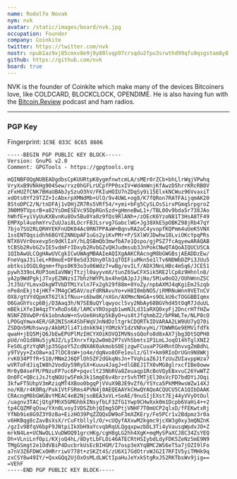 ```yaml
---
name: Rodolfo Novak
nym: nvk
avatar: /static/images/board/nvk.jpg
occupation: Founder
company: Coinkite
twitter: https://twitter.com/nvk
nostr: npub1az9xj85cmxv8e9j9y80lvqp97crsqdu2fpu3srwthd99qfu9qsgstam8y8
github: https://github.com/nvk
board: true
---
```


NVK is the founder of Coinkite which make many of the devices Bitcoiners love,
like COLDCARD, BLOCKCLOCK, OPENDIME. He is also having fun with the
[Bitcoin.Review](https://bitcoin.review/) podcast and ham radios.

---

### PGP Key

Fingerprint: `1C9E 033C 6C65 8606`

```
-----BEGIN PGP PUBLIC KEY BLOCK-----
Version: GnuPG v2.0
Comment: GPGTools - https://gpgtools.org

mQINBFOQgNUBEADgdbsCpKUURtpK8ygmfnwtcmLA/sMEr0rZCb+bhLlrWqjVPwhq
VryXxB9VNkHg904Sew/rxz0hGFLrUCpfPP0sxIV+Wd4mWnjKfAwzD5hrrKRcRB0V
zFxHUZfCNK7BHaUBAbJySzuO3hV/FKIuHOIU7nZDqSy9i15ElxkNCWuz96VvaxiT
xdOts0Yf29TZZ+IcAbxrpXMNdMb+UlO/9v4UWL+og8/K7fQRon7RATFAijqmAK20
8StoDPC2/N/tnDFAj1vDHjZR7Rs5VRf54/+ymi+bFg5CySLOsSirxPGmqSrpgroZ
3N0M9TVpsrB+a82YsDmESEVc95DpRGnSzd+gHmneBwL1+/TBL0Ov9bda5r738JAo
hWhfE+yiVyUuKXBvnKu8Ov5Bu0Ya0z9fQs9RlANh+/zOEcK6YzoN81T3HsA8TF49
EMPXpl4uohmYrvZuUJai8LOcrFBJLsrvg7GabclWG+Jg38XkESpOBKZ98jRb47qY
7bjo7SU2RLQRHYEKFnUDK04Ac0RN7PPAaW+BqnvRA2oC4yvopfKQPmm4uUeKSVNX
1ssENTQqsidhh6BGYE2NNUpAF1uGs2yiKvPMr+P/SXlWVJDwhw18LviOKcYpqPRs
NTX6VVr0oxevp5n9dKlIaY/hLQSBmQb3mwfbA7e1Qspo/gjPSZ7fcAqyewARAQAB
tCBSb2RvbGZvIE5vdmFrIDxyb2RvbGZvQHJudmsub3JnPokCNwQTAQoAIQUCU5CA
1QIbAwULCQgHAwUVCgkICwUWAgMBAAIeAQIXgAAKCRAcngM8bGWGBsjAEADDzEw/
FneVqaJ3ileL+R0moE+OF8eSd33Uny0lb1qTOIFiuMkn5e1lTv6NDWbDZPi3JUu5
obtksiOSQL0gnm+fhps0K93o3u06Wdz7+wBg/evILf/ADX3NnLHBc4m5q6/JCE51
pywh339oLRUP3omIaVNWjTtzjl0ayyvmX/tunZ6SwCFXSik5RE2lCp8z9Hhnln8/
yA2p9WdPgkjJTxyEZNNzsI7bhzhWYPLbx4heQAJpJJjNo/5Miw0oO2/OUhWnnZSC
JtJ5U/YLmvxDkgWTVbDTMiYxln7Fx2gh29f88m+0YoZy/npbAXMJ4qKgiEmJSzqb
nPe8nEkjt4jHKf+7M4gCW5AV/ozFdRNAvuYo+vH8I0mbNO5/iRMRNuWnn9VETnCV
OX8/gtVYdQpmXT62lk1fNuu+s6bw8K/nXGn/AXMmcNmGA+s9OLkU6cTOGGBBIqmx
O6GaGhYscp6Bj/D3Aaq3h/N7SEBuQYlqwyoclSvy2NbAy68BGVhd45tOqR7JduUL
mBEkiXfeIW4qzTYxRoDs68/lAMCvYROspqb1wmNJLd31aRXQ0xyFj2DncrHTfHZw
NSNFZ0VwDPr6k1obnAoW+nSvUe6HsKp5kByO+us8tJfqhmbZ2/bPRWLTe/NLP8cO
LPOGqYmwx4ER/GR2NISnK4SbFWqVJnNdDzltgrkCDQRTkIDVARAA2LW9UU7yQ70i
ZSDQn5MUhswvp/AkbMJli4TidnkK94jYOMzkY1dzVNhxyHi/7DWWRGe9EMVifdfk
qwaH+jEQ5MjQ6JbEwEPUPlMzIHCYXOiKOVQIMVNssGQoFo8d8xAX7jbg3DtSQPH8
pUd/nO1d8Nu5jyNJZ/LyIXnrxfXp2w0mb2P7sVh5bmts1P1LmLJoqO14hTglXNI2
FeS0LgYzYqNRjp35GpoY5ZcdNXAK0akmobS0EjzgwFCuuaP7GHRntOhvvgZmBdhL
y9TVyy+ZxO8w+aI7lDC8sW+jo4e/dqNvo8OFe1eulz/GlY+km9RIoDrUGn9N8WKj
rvK034PTfR+S10/MNm2J6QFlOh5ZF2dGkqNsJn+TVqhiaZ6J1fzUuZUIavppWza7
wVRToFdJiqIW8h2VodUy59RySX+Kuuu4JagJ+dlGBEJ1TX0vMG8glrxcfIBe8oww
Mr0yB4seFM/PNzuFP7uc6P+pqvclt23NbRVa8Zeuaqp1RcBoVQyEBxvuC26YwWTZ
On0FC+QBciJsJtqNOUjw5Fmk3k1SmgE6v4brzr5vhTMTjEl30sVcFD7bdDYiJOqi
3kfwFT5UhpV3mRziqMT4XBoo0bgqPjVVuX9BJE9vZf6/YSYca5PkMM9wsWZw14XJ
no/KB/r4K0Rq/Pak1VtFSRms4PVN4j0AEQEAAYkCHwQYAQoACQUCU5CA1QIbDAAK
CRAcngM8bGWGBvYMEAC4eB2NjsoBEA3xVL+SeAE/9nuSIjEXst7Ej44yVVyOtOul
/uagnv3TACjQtgFMhX5GMGhbkINsyfbLF3ZfG1Ywp9CHwXxk0m1Dcpb6VaHi4++2
tp4CQZMFqOsw/YXn0LvoyIVDSZbhjQImg5OPtjVNHF7T0mUCP2qlxD/fFEKwtxRj
YfNb9ie8G9Z3Y0zBa+EizHO39PqZZQQxDW9oF3mXZKEry/Fe5PCr1v2Bdpmz3r0a
v6HKBqg8cZavBsXsX/rCuFtbllyl/O/+cUQyfAXxwM2kgmc9jcXW3g0xy3mQNZnK
/gzIv9BfqV6bpF9JNtpiIkXbH9aYcvqbRqULQgqxpwzbDL3Ti4yVausqWpdvJO+Z
mrkN4Le+UCNwOLLVuDWOQ91grcHKg/cgH8gLG2hh4XgK+mqMySPaXCJ8C34ZsYEQ
Dh+VLniLnfOpi/KXjoQ4hL/8DytLbFLOi46ATECRtHSIybdLdyFDK5ZeNz5mE9N9
TMgGSmgt2e1OdVBiP4DucbrkUsEcBIHGM/I7osp3eXYqBMC2WS6eT5a7jOZI9lFo
a7nV3Z6FDWCxOHRrriwV778t+zSKZt4S/zU6X17GdOtrvWJG2I7RFIV5yiTMHk9q
zxCSY8w49IY/+QxxGQq2UjOxOsMLdLWCtIpaHuJeYxkStgRxJ52RKTbsWv9jig==
=VEhF
-----END PGP PUBLIC KEY BLOCK-----
```